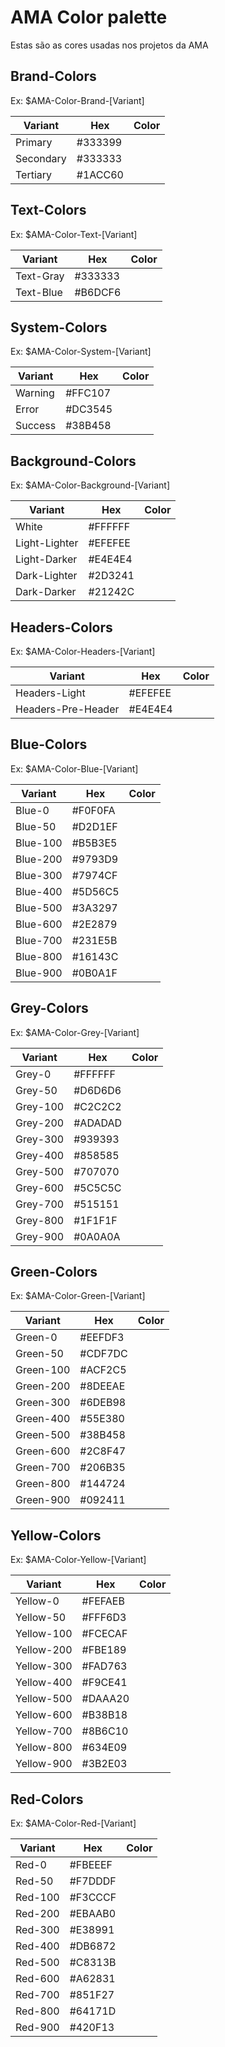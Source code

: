 
<Meta title="Foundations/Colors" />


# AMA Color palette
Estas são as cores usadas nos projetos da AMA


## Brand-Colors
Ex: $AMA-Color-Brand-[Variant]
<table className="mb-5">
  <thead>
    <tr>
      <th>Variant</th>
      <th>Hex</th>
      <th>Color</th>
    </tr>
  </thead>
  <tbody>
    <tr>
      <td>Primary</td>
      <td>#333399</td>
      <td><div className="box" style={{ backgroundColor: "var(--AMA-Color-Brand-Primary)" }}></div></td>
    </tr>
    <tr>
      <td>Secondary</td>
      <td>#333333</td>
      <td><div className="box" style={{ backgroundColor: "var(--AMA-Color-Brand-Secondary)" }}></div></td>
    </tr>
    <tr>
      <td>Tertiary</td>
      <td>#1ACC60</td>
      <td><div className="box" style={{ backgroundColor: "var(--AMA-Color-Brand-Tertiary)" }}></div></td>
    </tr>
  </tbody>
</table>

## Text-Colors
Ex: $AMA-Color-Text-[Variant]
<table className="mb-5">
  <thead>
    <tr>
      <th>Variant</th>
      <th>Hex</th>
      <th>Color</th>
    </tr>
  </thead>
  <tbody>
    <tr>
      <td>Text-Gray</td>
      <td>#333333</td>
      <td><div className="box" style={{ backgroundColor: "var(--AMA-Color-Text-Gray)" }}></div></td>
    </tr>
    <tr>
      <td>Text-Blue</td>
      <td>#B6DCF6</td>
      <td><div className="box" style={{ backgroundColor: "var(--AMA-Color-Text-Blue)" }}></div></td>
    </tr>
  </tbody>
</table>

## System-Colors
Ex: $AMA-Color-System-[Variant]
<table className="mb-5">
  <thead>
    <tr>
      <th>Variant</th>
      <th>Hex</th>
      <th>Color</th>
    </tr>
  </thead>
  <tbody>
    <tr>
      <td>Warning</td>
      <td>#FFC107</td>
      <td><div className="box" style={{ backgroundColor: "var(--AMA-Color-System-Warning)" }}></div></td>
    </tr>
    <tr>
      <td>Error</td>
      <td>#DC3545</td>
      <td><div className="box" style={{ backgroundColor: "var(--AMA-Color-System-Error)" }}></div></td>
    </tr>
    <tr>
      <td>Success</td>
      <td>#38B458</td>
      <td><div className="box" style={{ backgroundColor: "var(--AMA-Color-System-Success)" }}></div></td>
    </tr>
  </tbody>
</table>

## Background-Colors
Ex: $AMA-Color-Background-[Variant] 
<table className="mb-5">
  <thead>
    <tr>
      <th>Variant</th>
      <th>Hex</th>
      <th>Color</th>
    </tr>
  </thead>
  <tbody>
    <tr>
      <td>White</td>
      <td>#FFFFFF</td>
      <td><div className="box" style={{ backgroundColor: "var(--AMA-Color-Background-White)" }}></div></td>
    </tr>
    <tr>
      <td>Light-Lighter</td>
      <td>#EFEFEE</td>
      <td><div className="box" style={{ backgroundColor: "var(--AMA-Color-Background-Light-Lighter)" }}></div></td>
    </tr>
    <tr>
      <td>Light-Darker</td>
      <td>#E4E4E4</td>
      <td><div className="box" style={{ backgroundColor: "var(--AMA-Color-Background-Light-Darker)" }}></div></td>
    </tr>
    <tr>
      <td>Dark-Lighter</td>
      <td>#2D3241</td>
      <td><div className="box" style={{ backgroundColor: "var(--AMA-Color-Background-Dark-Lighter)" }}></div></td>
    </tr>
    <tr>
      <td>Dark-Darker</td>
      <td>#21242C</td>
      <td><div className="box" style={{ backgroundColor: "var(--AMA-Color-Background-Dark-Darker)" }}></div></td>
    </tr>
  </tbody>
</table>

## Headers-Colors
Ex: $AMA-Color-Headers-[Variant]
<table className="mb-5">
  <thead>
    <tr>
      <th>Variant</th>
      <th>Hex</th>
      <th>Color</th>
    </tr>
  </thead>
  <tbody>
    <tr>
      <td>Headers-Light</td>
      <td>#EFEFEE</td>
      <td><div className="box" style={{ backgroundColor: "var(--AMA-Color-Headers-Light)" }}></div></td>
    </tr>
    <tr>
      <td>Headers-Pre-Header</td>
      <td>#E4E4E4</td>
      <td><div className="box" style={{ backgroundColor: "var(--AMA-Color-Headers-Pre-Header)" }}></div></td>
    </tr>
  </tbody>
</table>

## Blue-Colors
Ex: $AMA-Color-Blue-[Variant]
<table className="mb-5">
  <thead>
    <tr>
      <th>Variant</th>
      <th>Hex</th>
      <th>Color</th>
    </tr>
  </thead>
  <tbody>
    <tr>
      <td>Blue-0</td>
      <td>#F0F0FA</td>
      <td><div className="box" style={{ backgroundColor: "var(--AMA-Color-Blue-0)" }}></div></td>
    </tr>
    <tr>
      <td>Blue-50</td>
      <td>#D2D1EF</td>
      <td><div className="box" style={{ backgroundColor: "var(--AMA-Color-Blue-50)" }}></div></td>
    </tr>
    <tr>
      <td>Blue-100</td>
      <td>#B5B3E5</td>
      <td><div className="box" style={{ backgroundColor: "var(--AMA-Color-Blue-100)" }}></div></td>
    </tr>
    <tr>
      <td>Blue-200</td>
      <td>#9793D9</td>
      <td><div className="box" style={{ backgroundColor: "var(--AMA-Color-Blue-200)" }}></div></td>
    </tr>
    <tr>
      <td>Blue-300</td>
      <td>#7974CF</td>
      <td><div className="box" style={{ backgroundColor: "var(--AMA-Color-Blue-300)" }}></div></td>
    </tr>
    <tr>
      <td>Blue-400</td>
      <td>#5D56C5</td>
      <td><div className="box" style={{ backgroundColor: "var(--AMA-Color-Blue-400)" }}></div></td>
    </tr>
    <tr>
      <td>Blue-500</td>
      <td>#3A3297</td>
      <td><div className="box" style={{ backgroundColor: "var(--AMA-Color-Blue-500)" }}></div></td>
    </tr>
    <tr>
      <td>Blue-600</td>
      <td>#2E2879</td>
      <td><div className="box" style={{ backgroundColor: "var(--AMA-Color-Blue-600)" }}></div></td>
    </tr>
    <tr>
      <td>Blue-700</td>
      <td>#231E5B</td>
      <td><div className="box" style={{ backgroundColor: "var(--AMA-Color-Blue-700)" }}></div></td>
    </tr>
    <tr>
      <td>Blue-800</td>
      <td>#16143C</td>
      <td><div className="box" style={{ backgroundColor: "var(--AMA-Color-Blue-800)" }}></div></td>
    </tr>
    <tr>
      <td>Blue-900</td>
      <td>#0B0A1F</td>
      <td><div className="box" style={{ backgroundColor: "var(--AMA-Color-Blue-900)" }}></div></td>
    </tr>
  </tbody>
</table>

## Grey-Colors
Ex: $AMA-Color-Grey-[Variant]
<table className="mb-5">
  <thead>
    <tr>
      <th>Variant</th>
      <th>Hex</th>
      <th>Color</th>
    </tr>
  </thead>
  <tbody>
    <tr>
      <td>Grey-0</td>
      <td>#FFFFFF</td>
      <td><div className="box" style={{ backgroundColor: "var(--AMA-Color-Grey-0)" }}></div></td>
    </tr>
    <tr>
      <td>Grey-50</td>
      <td>#D6D6D6</td>
      <td><div className="box" style={{ backgroundColor: "var(--AMA-Color-Grey-50)" }}></div></td>
    </tr>
    <tr>
      <td>Grey-100</td>
      <td>#C2C2C2</td>
      <td><div className="box" style={{ backgroundColor: "var(--AMA-Color-Grey-100)" }}></div></td>
    </tr>
    <tr>
      <td>Grey-200</td>
      <td>#ADADAD</td>
      <td><div className="box" style={{ backgroundColor: "var(--AMA-Color-Grey-200)" }}></div></td>
    </tr>
    <tr>
      <td>Grey-300</td>
      <td>#939393</td>
      <td><div className="box" style={{ backgroundColor: "var(--AMA-Color-Grey-300)" }}></div></td>
    </tr>
    <tr>
      <td>Grey-400</td>
      <td>#858585</td>
      <td><div className="box" style={{ backgroundColor: "var(--AMA-Color-Grey-400)" }}></div></td>
    </tr>
    <tr>
      <td>Grey-500</td>
      <td>#707070</td>
      <td><div className="box" style={{ backgroundColor: "var(--AMA-Color-Grey-500)" }}></div></td>
    </tr>
    <tr>
      <td>Grey-600</td>
      <td>#5C5C5C</td>
      <td><div className="box" style={{ backgroundColor: "var(--AMA-Color-Grey-600)" }}></div></td>
    </tr>
    <tr>
      <td>Grey-700</td>
      <td>#515151</td>
      <td><div className="box" style={{ backgroundColor: "var(--AMA-Color-Grey-700)" }}></div></td>
    </tr>
    <tr>
      <td>Grey-800</td>
      <td>#1F1F1F</td>
      <td><div className="box" style={{ backgroundColor: "var(--AMA-Color-Grey-800)" }}></div></td>
    </tr>
    <tr>
      <td>Grey-900</td>
      <td>#0A0A0A</td>
      <td><div className="box" style={{ backgroundColor: "var(--AMA-Color-Grey-900)" }}></div></td>
    </tr>
  </tbody>
</table>

## Green-Colors
Ex: $AMA-Color-Green-[Variant]
<table className="mb-5">
  <thead>
    <tr>
      <th>Variant</th>
      <th>Hex</th>
      <th>Color</th>
    </tr>
  </thead>
  <tbody>
    <tr>
      <td>Green-0</td>
      <td>#EEFDF3</td>
      <td><div className="box" style={{ backgroundColor: "var(--AMA-Color-Green-0)" }}></div></td>
    </tr>
    <tr>
      <td>Green-50</td>
      <td>#CDF7DC</td>
      <td><div className="box" style={{ backgroundColor: "var(--AMA-Color-Green-50)" }}></div></td>
    </tr>
    <tr>
      <td>Green-100</td>
      <td>#ACF2C5</td>
      <td><div className="box" style={{ backgroundColor: "var(--AMA-Color-Green-100)" }}></div></td>
    </tr>
    <tr>
      <td>Green-200</td>
      <td>#8DEEAE</td>
      <td><div className="box" style={{ backgroundColor: "var(--AMA-Color-Green-200)" }}></div></td>
    </tr>
    <tr>
      <td>Green-300</td>
      <td>#6DEB98</td>
      <td><div className="box" style={{ backgroundColor: "var(--AMA-Color-Green-300)" }}></div></td>
    </tr>
    <tr>
      <td>Green-400</td>
      <td>#55E380</td>
      <td><div className="box" style={{ backgroundColor: "var(--AMA-Color-Green-400)" }}></div></td>
    </tr>
    <tr>
      <td>Green-500</td>
      <td>#38B458</td>
      <td><div className="box" style={{ backgroundColor: "var(--AMA-Color-Green-500)" }}></div></td>
    </tr>
    <tr>
      <td>Green-600</td>
      <td>#2C8F47</td>
      <td><div className="box" style={{ backgroundColor: "var(--AMA-Color-Green-600)" }}></div></td>
    </tr>
    <tr>
      <td>Green-700</td>
      <td>#206B35</td>
      <td><div className="box" style={{ backgroundColor: "var(--AMA-Color-Green-700)" }}></div></td>
    </tr>
    <tr>
      <td>Green-800</td>
      <td>#144724</td>
      <td><div className="box" style={{ backgroundColor: "var(--AMA-Color-Green-800)" }}></div></td>
    </tr>
    <tr>
      <td>Green-900</td>
      <td>#092411</td>
      <td><div className="box" style={{ backgroundColor: "var(--AMA-Color-Green-900)" }}></div></td>
    </tr>
  </tbody>
</table>

## Yellow-Colors
Ex: $AMA-Color-Yellow-[Variant]
<table className="mb-5">
  <thead>
    <tr>
      <th>Variant</th>
      <th>Hex</th>
      <th>Color</th>
    </tr>
  </thead>
  <tbody>
    <tr>
      <td>Yellow-0</td>
      <td>#FEFAEB</td>
      <td><div className="box" style={{ backgroundColor: "var(--AMA-Color-Yellow-0)" }}></div></td>
    </tr>
    <tr>
      <td>Yellow-50</td>
      <td>#FFF6D3</td>
      <td><div className="box" style={{ backgroundColor: "var(--AMA-Color-Yellow-50)" }}></div></td>
    </tr>
    <tr>
      <td>Yellow-100</td>
      <td>#FCECAF</td>
      <td><div className="box" style={{ backgroundColor: "var(--AMA-Color-Yellow-100)" }}></div></td>
    </tr>
    <tr>
      <td>Yellow-200</td>
      <td>#FBE189</td>
      <td><div className="box" style={{ backgroundColor: "var(--AMA-Color-Yellow-200)" }}></div></td>
    </tr>
    <tr>
      <td>Yellow-300</td>
      <td>#FAD763</td>
      <td><div className="box" style={{ backgroundColor: "var(--AMA-Color-Yellow-300)" }}></div></td>
    </tr>
    <tr>
      <td>Yellow-400</td>
      <td>#F9CE41</td>
      <td><div className="box" style={{ backgroundColor: "var(--AMA-Color-Yellow-400)" }}></div></td>
    </tr>
    <tr>
      <td>Yellow-500</td>
      <td>#DAAA20</td>
      <td><div className="box" style={{ backgroundColor: "var(--AMA-Color-Yellow-500)" }}></div></td>
    </tr>
    <tr>
      <td>Yellow-600</td>
      <td>#B38B18</td>
      <td><div className="box" style={{ backgroundColor: "var(--AMA-Color-Yellow-600)" }}></div></td>
    </tr>
    <tr>
      <td>Yellow-700</td>
      <td>#8B6C10</td>
      <td><div className="box" style={{ backgroundColor: "var(--AMA-Color-Yellow-700)" }}></div></td>
    </tr>
    <tr>
      <td>Yellow-800</td>
      <td>#634E09</td>
      <td><div className="box" style={{ backgroundColor: "var(--AMA-Color-Yellow-800)" }}></div></td>
    </tr>
    <tr>
      <td>Yellow-900</td>
      <td>#3B2E03</td>
      <td><div className="box" style={{ backgroundColor: "var(--AMA-Color-Yellow-900)" }}></div></td>
    </tr>
  </tbody>
</table>

## Red-Colors
Ex: $AMA-Color-Red-[Variant]
<table className="mb-5">
  <thead>
    <tr>
      <th>Variant</th>
      <th>Hex</th>
      <th>Color</th>
    </tr>
  </thead>
  <tbody>
    <tr>
      <td>Red-0</td>
      <td>#FBEEEF</td>
      <td><div className="box" style={{ backgroundColor: "var(--AMA-Color-Red-0)" }}></div></td>
    </tr>
    <tr>
      <td>Red-50</td>
      <td>#F7DDDF</td>
      <td><div className="box" style={{ backgroundColor: "var(--AMA-Color-Red-50)" }}></div></td>
    </tr>
    <tr>
      <td>Red-100</td>
      <td>#F3CCCF</td>
      <td><div className="box" style={{ backgroundColor: "var(--AMA-Color-Red-100)" }}></div></td>
    </tr>
    <tr>
      <td>Red-200</td>
      <td>#EBAAB0</td>
      <td><div className="box" style={{ backgroundColor: "var(--AMA-Color-Red-200)" }}></div></td>
    </tr>
    <tr>
      <td>Red-300</td>
      <td>#E38991</td>
      <td><div className="box" style={{ backgroundColor: "var(--AMA-Color-Red-300)" }}></div></td>
    </tr>
    <tr>
      <td>Red-400</td>
      <td>#DB6872</td>
      <td><div className="box" style={{ backgroundColor: "var(--AMA-Color-Red-400)" }}></div></td>
    </tr>
    <tr>
      <td>Red-500</td>
      <td>#C8313B</td>
      <td><div className="box" style={{ backgroundColor: "var(--AMA-Color-Red-500)" }}></div></td>
    </tr>
    <tr>
      <td>Red-600</td>
      <td>#A62831</td>
      <td><div className="box" style={{ backgroundColor: "var(--AMA-Color-Red-600)" }}></div></td>
    </tr>
    <tr>
      <td>Red-700</td>
      <td>#851F27</td>
      <td><div className="box" style={{ backgroundColor: "var(--AMA-Color-Red-700)" }}></div></td>
    </tr>
    <tr>
      <td>Red-800</td>
      <td>#64171D</td>
      <td><div className="box" style={{ backgroundColor: "var(--AMA-Color-Red-800)" }}></div></td>
    </tr>
    <tr>
      <td>Red-900</td>
      <td>#420F13</td>
      <td><div className="box" style={{ backgroundColor: "var(--AMA-Color-Red-900)" }}></div></td>
    </tr>
  </tbody>
</table>